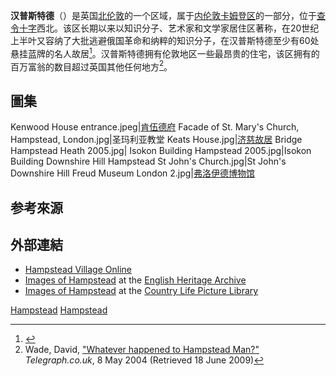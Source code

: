 {{noteTA
|G1=UK Places
|1=zh-cn:汉普斯特德; zh-tw:漢普斯特德; zh-hk:咸斯特;
|2=zh-hans:弗洛伊德; zh-hant:佛洛伊德; zh-sg:佛洛依德
}}
{{Infobox UK place
|static_image_name=  Downshire Hill, Hampstead, London NW3 - geograph.org.uk - 1669736.jpg
|static_image_caption=  
|country                  = 英格蘭
|map_type                 = Greater London
|region                   = 倫敦
|population               =
|official_name            = Hampstead
|constituency_westminster = 
|post_town                =
|postcode_area            = 
|postcode_district        =
|london_borough           = 卡姆登区
|dial_code                = 020
|os_grid_reference        = TQ265855
|latitude                 =  51.5541
|longitude                = -0.1744
}}
'''汉普斯特德'''（{{lang-en|Hampstead}}）是英国[[北伦敦|北伦敦]]的一个区域，属于[[内伦敦|内伦敦]][[卡姆登区|卡姆登区]]的一部分，位于[[查令十字|查令十字]]西北{{convert|4|mi|km|1}}。该区长期以来以知识分子、艺术家和文学家居住区著称，在20世纪上半叶又容纳了大批逃避俄国革命和纳粹的知识分子，在汉普斯特德至少有60处悬挂蓝牌的名人故居<ref name='EngHetHamp'>{{cite web|title=Search Blue Plaques|url=http://www.english-heritage.org.uk/discover/blue-plaques/search/#?showTotals=true&terms=Hampstead&mode=BluePlaques|work=Blue plaques search - Hampstead|publisher=[[English_Heritage|English Heritage]]|accessdate=6 September 2014|archive-date=2020-08-07|archive-url=https://web.archive.org/web/20200807160300/https://www.english-heritage.org.uk/discover/blue-plaques/search/#?showTotals=true&terms=Hampstead&mode=BluePlaques|dead-url=no}}</ref>。汉普斯特德拥有伦敦地区一些最昂贵的住宅，该区拥有的百万富翁的数目超过英国其他任何地方<ref name="Tel080504">Wade, David, [http://www.telegraph.co.uk/property/main.jhtml?xml=/property/2004/05/08/phamp08.xml "Whatever happened to Hampstead Man?"] {{Webarchive|url=https://archive.today/20120911062210/http://www.telegraph.co.uk/property/main.jhtml?xml=/property/2004/05/08/phamp08.xml |date=2012-09-11 }} ''Telegraph.co.uk'', 8 May 2004 (Retrieved 18 June 2009)</ref>。

==圖集==
<gallery style="text-align:center">
Kenwood House entrance.jpeg|[[肯伍德府|肯伍德府]]
Facade of St. Mary's Church, Hampstead, London.jpg|圣玛利亚教堂
Keats House.jpg|[[济慈故居|济慈故居]]
Bridge Hampstead Heath 2005.jpg|
Isokon Building Hampstead 2005.jpg|Isokon Building
Downshire Hill Hampstead St John's Church.jpg|St John's Downshire Hill
Freud Museum London 2.jpg|[[弗洛伊德博物馆_(伦敦)|弗洛伊德博物馆]]
</gallery>

==参考來源==
{{Reflist}}

==外部連結==
{{Commons category|Hampstead}}
* [https://web.archive.org/web/20091020142934/http://www.hampstead.co.uk/ Hampstead Village Online]
* [http://viewfinder.english-heritage.org.uk/search/results.aspx?index=0&mainQuery=Hampstead&searchType=all&form=basic&theme=&county=GREATER%20LONDON&district=&placeName= Images of Hampstead]{{Dead link|date=2019年12月 |bot=InternetArchiveBot |fix-attempted=yes }} at the [[English_Heritage_Archive|English Heritage Archive]]
* [http://www.countrylifeimages.co.uk/Search.aspx?s=hampstead Images of Hampstead] at the [https://web.archive.org/web/20141022114922/http://www.countrylifeimages.co.uk/ Country Life Picture Library]

[[Category:倫敦地區|Hampstead]]
[[Category:卡姆登區地區|Hampstead]]